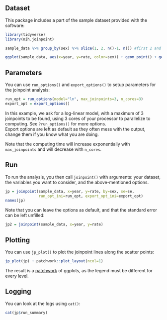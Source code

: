 

## Dataset

This package includes a part of the sample dataset provided with the software:

```r
library(tidyverse)
library(nih.joinpoint)

sample_data %>% group_by(sex) %>% slice(1, 2, n()-1, n()) #first 2 and last 2 of each group

ggplot(sample_data, aes(x=year, y=rate, color=sex)) + geom_point() + geom_line()
```

## Parameters

You can use `run_options()` and `export_options()` to setup parameters for the joinpoint analysis:

```r
run_opt = run_options(model="ln", max_joinpoints=3, n_cores=3)
export_opt = export_options()
```

In this example, we ask for a log-linear model, with a maximum of 3 joinpoints to be found, using 3 cores of your processor to parallelize to computing. See `?run_options()` for more options.  
Export options are left as default as they often mess with the output, change them if you know what you are doing.

Note that the computing time will increase exponentially with `max_joinpoints` and will decrease with `n_cores`. 

## Run

To run the analysis, you then call `joinpoint()` with arguments: your dataset, the variables you want to consider, and the above-mentioned options.

```r
jp = joinpoint(sample_data, x=year, y=rate, by=sex, se=se,
               run_opt_ini=run_opt, export_opt_ini=export_opt)
names(jp)
```

Note that you can leave the options as default, and that the standard error can be left unfilled:

```r
jp2 = joinpoint(sample_data, x=year, y=rate)
```

## Plotting

You can use `jp_plot()` to plot the joinpoint lines along the scatter points:

```r
jp_plot(jp) + patchwork::plot_layout(ncol=1)
```

The result is a [patchwork](https://github.com/thomasp85/patchwork/) of ggplots, as the legend must be different for every level.

## Logging

You can look at the logs using `cat()`:

```r
cat(jp$run_summary)
```
